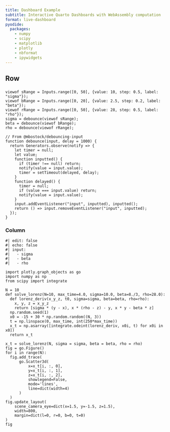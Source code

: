 ```yaml
---
title: Dashboard Example
subtitle: Interactive Quarto Dashboards with WebAssembly computation
format: live-dashboard
pyodide:
  packages:
    - numpy
    - scipy
    - matplotlib
    - plotly
    - nbformat
    - ipywidgets
---
```


## Row

### {.sidebar}

```ojs
viewof sRange = Inputs.range([0, 50], {value: 10, step: 0.5, label: "sigma"});
viewof bRange = Inputs.range([0, 20], {value: 2.5, step: 0.2, label: "beta"});
viewof rRange = Inputs.range([0, 50], {value: 28, step: 0.5, label: "rho"});
sigma = debounce(viewof sRange);
beta = debounce(viewof bRange);
rho = debounce(viewof rRange);

// From @mbostock/debouncing-input
function debounce(input, delay = 1000) {
  return Generators.observe(notify => {
    let timer = null;
    let value;
    function inputted() {
      if (timer !== null) return;
      notify(value = input.value);
      timer = setTimeout(delayed, delay);
    }
    function delayed() {
      timer = null;
      if (value === input.value) return;
      notify(value = input.value);
    }
    input.addEventListener("input", inputted), inputted();
    return () => input.removeEventListener("input", inputted);
  });
}
```

### Column

::: {.card height="100%" title="The Lorenz System"}

```pyodide
#| edit: false
#| echo: false
#| input:
#|   - sigma
#|   - beta
#|   - rho

import plotly.graph_objects as go
import numpy as np
from scipy import integrate

N = 10
def solve_lorenz(N=10, max_time=4.0, sigma=10.0, beta=8./3, rho=28.0):
  def lorenz_deriv(x_y_z, t0, sigma=sigma, beta=beta, rho=rho):
    x, y, z = x_y_z
    return [sigma * (y - x), x * (rho - z) - y, x * y - beta * z]
  np.random.seed(1)
  x0 = -15 + 30 * np.random.random((N, 3))
  t = np.linspace(0, max_time, int(250*max_time))
  x_t = np.asarray([integrate.odeint(lorenz_deriv, x0i, t) for x0i in x0])
  return x_t

x_t = solve_lorenz(N, sigma = sigma, beta = beta, rho = rho)
fig = go.Figure()
for i in range(N):
  fig.add_trace(
      go.Scatter3d(
          x=x_t[i, :, 0],
          y=x_t[i, :, 1],
          z=x_t[i, :, 2],
          showlegend=False,
          mode='lines',
          line=dict(width=4)
      )
  )
fig.update_layout(
    scene_camera_eye=dict(x=1.5, y=-1.5, z=1.5),
    width=800,
    margin=dict(l=0, r=0, b=0, t=0)
)
fig
```
:::
